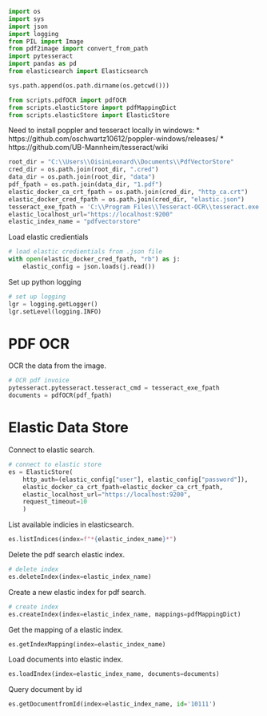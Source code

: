 
```python
import os
import sys
import json
import logging
from PIL import Image
from pdf2image import convert_from_path
import pytesseract
import pandas as pd
from elasticsearch import Elasticsearch

sys.path.append(os.path.dirname(os.getcwd()))

from scripts.pdfOCR import pdfOCR
from scripts.elasticStore import pdfMappingDict
from scripts.elasticStore import ElasticStore
```

Need to install poppler and tesseract locally in windows:
* https://github.com/oschwartz10612/poppler-windows/releases/
* https://github.com/UB-Mannheim/tesseract/wiki

```python
root_dir = "C:\\Users\\OisinLeonard\\Documents\\PdfVectorStore"
cred_dir = os.path.join(root_dir, ".cred")
data_dir = os.path.join(root_dir, "data")
pdf_fpath = os.path.join(data_dir, "1.pdf")
elastic_docker_ca_crt_fpath = os.path.join(cred_dir, "http_ca.crt")
elastic_docker_cred_fpath = os.path.join(cred_dir, "elastic.json")
tesseract_exe_fpath = 'C:\\Program Files\\Tesseract-OCR\\tesseract.exe'
elastic_localhost_url="https://localhost:9200"
elastic_index_name = "pdfvectorstore"
```

Load elastic credientials

```python
# load elastic credientials from .json file
with open(elastic_docker_cred_fpath, "rb") as j:
    elastic_config = json.loads(j.read())
```

Set up python logging

```python
# set up logging
lgr = logging.getLogger()
lgr.setLevel(logging.INFO)
```

# PDF OCR

OCR the data from the image.

```python
# OCR pdf invoice
pytesseract.pytesseract.tesseract_cmd = tesseract_exe_fpath
documents = pdfOCR(pdf_fpath)
```

# Elastic Data Store

Connect to elastic search.

```python
# connect to elastic store
es = ElasticStore(
    http_auth=(elastic_config["user"], elastic_config["password"]), 
    elastic_docker_ca_crt_fpath=elastic_docker_ca_crt_fpath,
    elastic_localhost_url="https://localhost:9200", 
    request_timeout=10
    )
```

List available indicies in elasticsearch.

```python
es.listIndices(index=f"*{elastic_index_name}*")
```

Delete the pdf search elastic index.

```python
# delete index
es.deleteIndex(index=elastic_index_name)
```

Create a new elastic index for pdf search.

```python
# create index
es.createIndex(index=elastic_index_name, mappings=pdfMappingDict)
```

Get the mapping of a elastic index.

```python
es.getIndexMapping(index=elastic_index_name)
```

Load documents into elastic index.

```python
es.loadIndex(index=elastic_index_name, documents=documents)
```

Query document by id

```python
es.getDocumentfromId(index=elastic_index_name, id='10111')
```